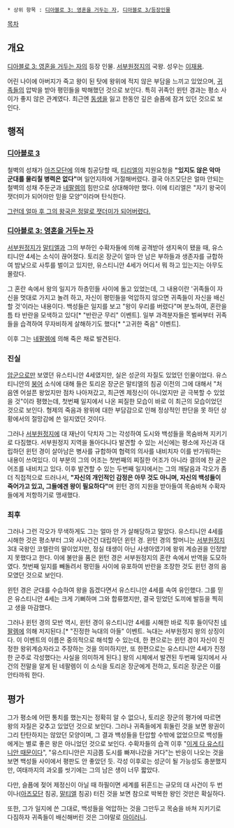  * 상위 항목 : [[디아블로 3: 영혼을 거두는 자]], [[디아블로 3/등장인물]]

[[목차]]

== 개요 ==
[[디아블로 3: 영혼을 거두는 자]]의 등장 인물. [[서부원정지]]의 국왕. 성우는 [[이재용]].

어린 나이에 아버지가 죽고 왕이 된 탓에 왕위에 적지 않은 부담을 느끼고 있었으며, [[귀족]]들의 압박을 받아 평민들을 박해했던 것으로 보인다. 특히 귀족인 윈턴 경과는 평소 사이가 좋지 않은 관계였다. 최근엔 [[동생]]을 잃고 한동안 깊은 슬픔에 잠겨 있던 것으로 보인다.

== 행적 ==
=== [[디아블로 3]] ===
철벽의 성채가 [[아즈모단]]에 의해 침공당할 때, [[티리엘]]의 지원요청을 '''"있지도 않은 악마 군대를 물리칠 병력은 없다"'''며 일언지하에 거절해버렸다. 결국 아즈모단은 얼마 안되는 철벽의 성채 주둔군과 [[네팔렘]]의 힘만으로 상대해야만 했다. 이에 티리엘은 "자기 왕국이 잿더미가 되어야만 믿을 모양"이라며 탄식한다. 

[[그런데 그것이 실제로 일어났습니다.|그런데 얼마 후 그의 왕국은 정말로 잿더미가 되어버렸다.]] 

=== [[디아블로 3: 영혼을 거두는 자]] ===
[[서부원정지]]가 [[말티엘]]과 그의 부하인 수확자들에 의해 공격받아 생지옥이 됐을 때, 유스티니안 4세는 소식이 끊어졌다. 토리온 장군이 얼마 안 남은 부하들과 생존자를 규합하여 밤낮으로 사투를 벌이고 있지만, 유스티니안 4세가 어디서 뭐 하고 있는지는 아무도 몰랐다.

그 혼란 속에서 왕의 일지가 하층민들 사이에 돌고 있었는데, 그 내용이란 '귀족들이 자신을 멋대로 가지고 놀려 하고, 자신이 평민들을 억압하지 않으면 귀족들이 자신을 배신할 것'이라는 내용이다. 백성들은 일지를 보고 "왕이 우리를 버렸다"며 분노하여, 혼란을 틈 타 반란을 모색하고 있다[* "반란군 무리" 이벤트]. 일부 과격분자들은 벌써부터 귀족들을 습격하여 무자비하게 살해하기도 했다[* "고귀한 죽음" 이벤트]. 

이후 그는 [[네팔렘]]에 의해 죽은 채로 발견된다.

=== 진실 ===
[[암군]]으로만 보였던 유스티니안 4세였지만, 실은 성군의 자질도 있었던 인물이었다. 유스티니안의 [[붕어]] 소식에 대해 들은 토리온 장군은 말티엘의 침공 이전의 그에 대해서 "처음엔 어설픈 왕었지만 점차 나아져갔고, 최근엔 제정신이 아니었지만 곧 극복할 수 있었을 것"이라 평했는데, 첫번째 일지에서 나온 찌질한 모습이 바로 이 최근의 모습이었던 것으로 보인다. 형제의 죽음과 왕위에 대한 부담감으로 인해 정상적인 판단을 못 하던 상황에서의 절망감에 쓴 일지였던 것이다.

그러나 [[서부원정지]]에 대 재난이 닥치자 그는 각성하여 도시와 백성들을 목숨바쳐 지키기로 다짐했다. 서부원정지 지역을 돌아다니다 발견할 수 있는 서신에는 평소에 자신과 대립하던 윈턴 경이 살아남은 병사를 규합하여 협력의 의사를 내비치자 이를 반가워하는 내용이 쓰여있다. 이 부분의 그의 어조는 첫번째의 찌질한 어조가 아니라 결의에 찬 굳은 어조를 내비치고 있다. 이후 발견할 수 있는 두번째 일지에서는 그의 깨달음과 각오가 좀 더 직접적으로 드러나서, '''"자신의 개인적인 감정은 아무 것도 아니며, 자신의 백성들이 죽어가고 있고, 그들에겐 왕이 필요하다"'''며 윈턴 경의 지원을 받아들여 목숨바쳐 수확자들에게 저항하기로 맹새했다. 

=== 최후 ===
그러나 그런 각오가 무색하게도 그는 얼마 안 가 살해당하고 말았다. 유스티니안 4세를 시해한 것은 평소부터 그와 사사건건 대립하던 윈턴 경. 윈턴 경의 할머니는 [[서부원정지]] 3대 국왕인 코렐란의 딸이었지만, 정실 태생이 아닌 사생아였기에 왕위 계승권을 인정받지 못했다고 한다. 이에 불만을 품은 윈턴 경은 서부원정지의 혼란 속에서 반역을 도모하였다. 첫번째 일지를 빼돌려서 평민들 사이에 유포하여 반란을 조장한 것도 윈턴 경의 음모였던 것으로 보인다. 

윈턴 경은 군대를 수습하여 왕을 돕겠다면서 유스티니안 4세를 속여 유인했다. 그를 믿은 유스티니안 4세는 크게 기뻐하며 그와 합류했지만, 결국 믿었던 도끼에 발등을 찍히고 생을 마감했다. 

그러나 윈턴 경의 모반 역시, 윈턴 경이 유스티니안 4세를 시해한 바로 직후 들이닥친 [[네팔렘]]에 의해 저지된다.[* "진정한 늑대의 아들" 이벤트. 늑대는 서부원정지 왕의 상징이다. 이 이벤트의 이름은 중의적으로 해석할 수 있는데, 한 편으로는 윈턴 경이 자신이 진정한 왕위계승자라고 주장하는 것을 의미하지만, 또 한편으로는 유스티니안 4세가 진정한 군주로 각성했다는 사실을 의미하게 된다.] 왕의 시체에서 발견된 두번째 일지에서 사건의 전말을 알게 된 네팔렘이 이 소식을 토리온 장군에게 전하고, 토리온 장군은 이를 안타까워 한다. 

== 평가 ==
그가 평소에 어떤 통치를 했는지는 정확히 알 수 없으나, 토리온 장군의 평가에 따르면 왕의 자질은 갖추고 있었던 것으로 보인다. 그러나 귀족들에게 휘둘린 것을 보면 왕권이 그리 탄탄하지는 않았던 모양이며, 그 결과 백성들을 탄압할 수밖에 없었으므로 백성들에게는 별로 좋은 왕은 아니었던 것으로 보인다. 수확자들의 습격 이후 "[[이게 다 노무현 때문이다|이게 다 유스티니안 때문이다]]", "유스티니안은 지금쯤 도시를 빠져나갔을 거다"는 반응이 나오는 것을 보면 백성들 사이에서 평판도 안 좋았던 듯. 각성 이후로는 성군이 될 가능성도 충분했지만, 여태까지의 과오를 씻기에는 그의 남은 생이 너무 짧았다.

다만, 슬픔에 젖어 제정신이 아닐 때 하필이면 세계를 뒤흔드는 규모의 대 사건이 두 번이나([[아즈모단]] 침공, [[말티엘]] 침공) 터진 것을 보면 참으로 박복한 왕인 것만은 확실하다.

또한, 그가 일지에 쓴 그대로, 백성들을 억압하는 것을 그만두고 목숨을 바쳐 지키기로 다짐하자 귀족들이 배신해버린 것은 그야말로 [[아이러니]].
